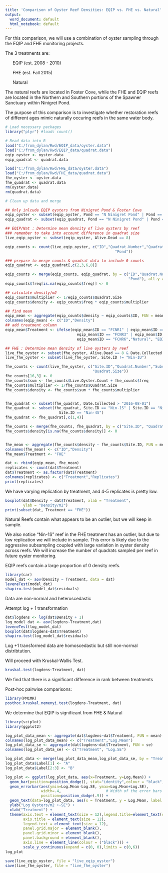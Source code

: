 ---
title: 'Comparison of Oyster Reef Densities: EQIP vs. FHE vs. Natural'
output:
  word_document: default
  html_notebook: default
---

For this comparison, we will use a combination of oyster sampling through the EQIP and FHE monitoring projects.

The 3 treatments are:

  <ul>EQIP (est. 2008 - 2010)</ul>
  <ul>FHE (est. Fall 2015)</ul>
  <ul>Natural</ul>


The natural reefs are located in Foster Cove, while the FHE and EQIP reefs are located in the Northern and Southern portions of the Spawner Sanctuary within Ninigret Pond.

The purpose of this comparison is to investigate whether restoration reefs of different ages mimic naturally occuring reefs in the same water body.


```{r echo = FALSE}
# Load necessary packages
library("plyr") #loads count()

# Read data into R
load("C:/from_dylan/Rwd/EQIP_data/oyster.data")
load("C:/from_dylan/Rwd/EQIP_data/quadrat.data")
eqip_oyster <- oyster.data
eqip_quadrat <- quadrat.data

load("C:/from_dylan/Rwd/FHE_data/oyster.data")
load("C:/from_dylan/Rwd/FHE_data/quadrat.data")
fhe_oyster <- oyster.data
fhe_quadrat <- quadrat.data
rm(oyster.data)
rm(quadrat.data)

# Clean up data and merge

## Only inlcude EQIP oysters from Ninigret Pond & Foster Cove
eqip_oyster <- subset(eqip_oyster, Pond == "N Ninigret Pond" | Pond == "S Ninigret Pond" | Pond == "Foster Cove")
eqip_quadrat <- subset(eqip_quadrat, Pond == "N Ninigret Pond" | Pond == "S Ninigret Pond" | Pond == "Foster Cove")

## EQIP/Nat : Determine mean density of live oysters by reef
### remember to take into account difference in quadrat size
live_eqip_oyster <- subset(eqip_oyster, Alive.Dead == 8)

eqip_counts <- count(live_eqip_oyster, c("ID","Quadrat.Number","Quadrat.Size",
                                                 "Pond"))

### prepare to merge counts & quadrat data to include 0 counts
eqip_quadrat <- eqip_quadrat[,c(2,3,6,8)]

eqip_counts <- merge(eqip_counts, eqip_quadrat, by = c("ID","Quadrat.Number","Quadrat.Size",
                                                       "Pond"), all.y = TRUE)
eqip_counts$freq[is.na(eqip_counts$freq)] <- 0

## calculate density/m2
eqip_counts$multiplier <- 1/eqip_counts$Quadrat.Size
eqip_counts$density <- eqip_counts$freq * eqip_counts$multiplier

## find mean
eqip_mean <- aggregate(eqip_counts$density ~ eqip_counts$ID, FUN = mean)
colnames(eqip_mean) <- c("ID","Density")
## add treatment column
eqip_mean$Treatment <- ifelse(eqip_mean$ID == "FCNR1" | eqip_mean$ID == "FCNR2" | 
                                eqip_mean$ID == "FCNR3" | eqip_mean$ID == "FCNR5" |
                                eqip_mean$ID == "FCNR6","Natural", "EQIP")

## FHE : Determine mean density of live oysters by reef
live_fhe_oyster <- subset(fhe_oyster, Alive.Dead == 8 & Date.Collected > "2016-08-01")
live_fhe_oyster <- subset(live_fhe_oyster, Site.ID != "Nin-1U")

fhe_counts <- count(live_fhe_oyster, c("Site.ID","Quadrat.Number","Subsample.","Live.Oyster.Count",
                                       "Quadrat.Size"))
fhe_counts[16,3] <- 0
fhe_counts$sum <- fhe_counts$Live.Oyster.Count + fhe_counts$freq
fhe_counts$multiplier <- 1/fhe_counts$Quadrat.Size
fhe_counts$density <- fhe_counts$sum * fhe_counts$multiplier


fhe_quadrat <- subset(fhe_quadrat, Date.Collected > "2016-08-01")
fhe_quadrat <- subset(fhe_quadrat, Site.ID == "Nin-1S" | Site.ID == "Nin-2S" | Site.ID == "Nin-3S" |
                        Site.ID == "Nin-4S")
fhe_quadrat <- fhe_quadrat[,c(1,4)]

fhe_counts <- merge(fhe_counts, fhe_quadrat, by = c("Site.ID", "Quadrat.Number"), all = TRUE)
fhe_counts$density[is.na(fhe_counts$density)] <- 0


fhe_mean <- aggregate(fhe_counts$density ~ fhe_counts$Site.ID, FUN = mean)
colnames(fhe_mean) <- c("ID","Density")
fhe_mean$Treatment <- "FHE"

dat <- rbind(eqip_mean, fhe_mean)
replicates <- count(dat$Treatment)
dat$Treatment <- as.factor(dat$Treatment)
colnames(replicates) <- c("Treatment","Replicates")
print(replicates)
```

We have varying replication by treatment, and 4-5 replicates is pretty low.

```{r echo = FALSE}
boxplot(dat$Density ~ dat$Treatment, xlab = "Treatment",
        ylab = "Density/m2")
print(subset(dat, Treatment == "FHE"))
```

Natural Reefs contain what appears to be an outlier, but we will keep in sample.

We also notice "Nin-1S" reef in the FHE treatment has an outlier, but due to low replication we will include in sample.  This error is likely due to the aggressive subsampling coupled with large variation in oyster density across reefs.  We will increase the number of quadrats sampled per reef in future oyster monitoring.

EQIP reefs contain a large proportion of 0 density reefs.  

```{r message = FALSE, warning = FALSE}
library(car)
model_dat <- aov(Density ~ Treatment, data = dat)
leveneTest(model_dat)
shapiro.test(model_dat$residuals)
```

Data are non-normal and heteroscedastic

Attempt log + 1 transformation

```{r warning = FALSE}
dat$logdens <- log(dat$Density + 1)
log_model_dat <- aov(logdens~Treatment,dat)
leveneTest(log_model_dat)
boxplot(dat$logdens~dat$Treatment)
shapiro.test(log_model_dat$residuals)
```

Log +1 transformed data are homoscedastic but still non-normal distribtution.

Will proceed with Kruskal-Wallis Test.

```{r}
kruskal.test(logdens~Treatment, dat)
```

We find that there is a significant difference in rank between treatments

Post-hoc pairwise comparisons:

```{r warning = FALSE}
library(PMCMR)
posthoc.kruskal.nemenyi.test(logdens~Treatment, dat)

```

We determine that EQIP is significant from FHE & Natural

```{r warning=FALSE}
library(sciplot)
library(ggplot2)

log_plot_data_mean <- aggregate(dat$logdens~dat$Treatment, FUN = mean)
colnames(log_plot_data_mean) <- c("Treatment","Log.Mean")
log_plot_data_se <- aggregate(dat$logdens~dat$Treatment, FUN = se)
colnames(log_plot_data_se) <- c("Treatment", "Log.SE")

log_plot_data <- merge(log_plot_data_mean,log_plot_data_se, by = "Treatment")
log_plot_data$Label[1] <- "A"
log_plot_data$Label[2:3] <- "B"

log_plot <- ggplot(log_plot_data, aes(x=Treatment, y=Log.Mean)) + 
  geom_bar(position=position_dodge(), stat="identity",colour = "black", fill = "grey") +
  geom_errorbar(aes(ymin=Log.Mean-Log.SE, ymax=Log.Mean+Log.SE),
                width=.4,                    # Width of the error bars
                position=position_dodge(.9)) +
  geom_text(data=log_plot_data, aes(x = Treatment, y = Log.Mean, label = Label),vjust = -3) +
  ylab("Log Oysters/m2 +-SE") + 
  xlab("Treatment") + 
  theme(axis.text = element_text(size = 12),legend.title=element_text(size=12),
        axis.title = element_text(size = 12),
        legend.text = element_text(size = 12),
        panel.grid.major = element_blank(),
        panel.grid.minor = element_blank(),
        panel.background = element_blank(),
        axis.line = element_line(colour = ("black"))) + 
        scale_y_continuous(expand = c(0, 0),limits = c(0,6))
log_plot

```
```{r echo=FALSE}
save(live_eqip_oyster, file = "live_eqip_oyster")
save(live_fhe_oyster, file = "live_fhe_oyster")
```


